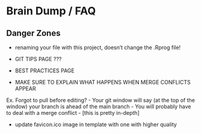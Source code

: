 # Brain Dump / FAQ


## Danger Zones

- renaming your file with this project, doesn't change the .Rprog file!


- GIT TIPS PAGE ???
- BEST PRACTICES PAGE

- MAKE SURE TO EXPLAIN WHAT HAPPENS WHEN MERGE CONFLICTS APPEAR

Ex. Forgot to pull before editing?
- Your git window will say (at the top of the window) your branch is ahead of the main branch
- You will probably have to deal with a merge conflict
- [this is pretty in-depth]

- update favicon.ico image in template with one with higher quality
